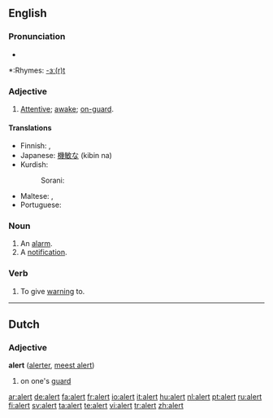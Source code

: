 ==English==

===Pronunciation===
*{{audio|en-us-alert.ogg|Audio (US)}}

*:Rhymes: [[Rhymes:English:-ɜː(r)t|-ɜː(r)t]]

===Adjective===
{{en-adj}}

# [[attentive|Attentive]]; [[awake]]; [[on-guard]].

====Translations====
{{trans-top|attentive}}
* Finnish: {{t-|fi|virkeä}}, {{t-|fi|pirteä}}
* Japanese: [[機敏な]] (kibin na)
* Kurdish: 
*: Sorani: {{t|ku|وریا|tr=wirya|sc=KUchar}}
{{trans-mid}}
* Maltese: {{t-|mt|attent|m|xs=Maltese}}, {{t-|mt|attenta|f|xs=Maltese}}
* Portuguese: {{t+|pt|alerta}}
{{trans-bottom}}

===Noun===
{{en-noun}}
# An [[alarm]].
# A [[notification]].

===Verb===
{{en-verb}}
# To give [[warning]] to.

----

==Dutch==
===Adjective===
'''alert''' ([[alerter]], [[meest alert]])

#on one's [[guard]]

[[ar:alert]]
[[de:alert]]
[[fa:alert]]
[[fr:alert]]
[[io:alert]]
[[it:alert]]
[[hu:alert]]
[[nl:alert]]
[[pt:alert]]
[[ru:alert]]
[[fi:alert]]
[[sv:alert]]
[[ta:alert]]
[[te:alert]]
[[vi:alert]]
[[tr:alert]]
[[zh:alert]]